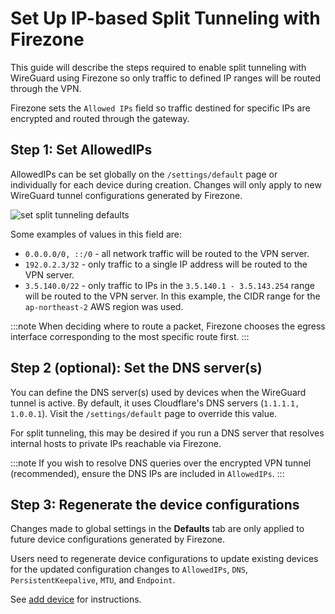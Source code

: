 # Set Up IP-based Split Tunneling with Firezone

This guide will describe the steps required to enable split tunneling with
WireGuard using Firezone so only traffic to defined IP ranges will be routed
through the VPN.

Firezone sets the `Allowed IPs` field so traffic destined for specific IPs are
encrypted and routed through the gateway.

## Step 1: Set AllowedIPs

AllowedIPs can be set globally on the `/settings/default` page or individually
for each device during creation. Changes will only apply to new WireGuard tunnel
configurations generated by Firezone.

![set split tunneling defaults](https://user-images.githubusercontent.com/52545545/154814549-bb686ffe-ea82-4af8-a2a4-5e0b4013dec7.png)

Some examples of values in this field are:

- `0.0.0.0/0, ::/0` - all network traffic will be routed to the VPN server.
- `192.0.2.3/32` - only traffic to a single IP address will be routed to the VPN
  server.
- `3.5.140.0/22` - only traffic to IPs in the `3.5.140.1 - 3.5.143.254` range
  will be routed to the VPN server. In this example, the CIDR range for the
  `ap-northeast-2` AWS region was used.

:::note When deciding where to route a packet, Firezone chooses the egress
interface corresponding to the most specific route first. :::

## Step 2 (optional): Set the DNS server(s)

You can define the DNS server(s) used by devices when the WireGuard tunnel is
active. By default, it uses Cloudflare's DNS servers (`1.1.1.1, 1.0.0.1`). Visit
the `/settings/default` page to override this value.

For split tunneling, this may be desired if you run a DNS server that resolves
internal hosts to private IPs reachable via Firezone.

:::note If you wish to resolve DNS queries over the encrypted VPN tunnel
(recommended), ensure the DNS IPs are included in `AllowedIPs`. :::

## Step 3: Regenerate the device configurations

Changes made to global settings in the **Defaults** tab are only applied to
future device configurations generated by Firezone.

Users need to regenerate device configurations to update existing devices for
the updated configuration changes to `AllowedIPs`, `DNS`, `PersistentKeepalive`,
`MTU`, and `Endpoint`.

See [add device](/docs/user-guides/add-devices/) for instructions.

